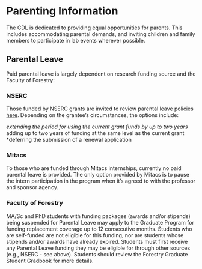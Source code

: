 # Parenting Information {-#parenting}
The CDL is dedicated to providing equal opportunities for parents. This includes accommodating parental demands, and inviting children and family members to participate in lab events wherever possible.

## Parental Leave {-#parentingleave}
Paid parental leave is largely dependent on research funding source and the Faculty of Forestry:

### NSERC {.unnumbered}
Those funded by NSERC grants are invited to review parental leave policies [here](https://www.nserc-crsng.gc.ca/NSERC-CRSNG/policies-politiques/Wleave-Fconges_eng.asp). Depending on the grantee’s circumstances, the options include:

*extending the period for using the current grant funds by up to two years
*adding up to two years of funding at the same level as the current grant
*deferring the submission of a renewal application

### Mitacs{.unnumbered}
To those who are funded through Mitacs internships, currently no paid parental leave is provided. The only option provided by Mitacs is to pause the intern participation in the program when it's agreed to with the professor and sponsor agency.

### Faculty of Forestry {.unnumbered}
MA/Sc and PhD students with funding packages (awards and/or stipends) being suspended for Parental Leave may apply to the Graduate Program for funding replacement coverage up to 12 consecutive months. Students who are self-funded are not eligible for this funding, nor are students whose stipends and/or awards have already expired. Students must first receive any Parental Leave funding they may be eligible for through other sources (e.g., NSERC - see above). Students should review the Forestry Graduate Student Gradbook for more details. 